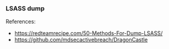 ### LSASS dump
References:
- https://redteamrecipe.com/50-Methods-For-Dump-LSASS/
- https://github.com/mdsecactivebreach/DragonCastle